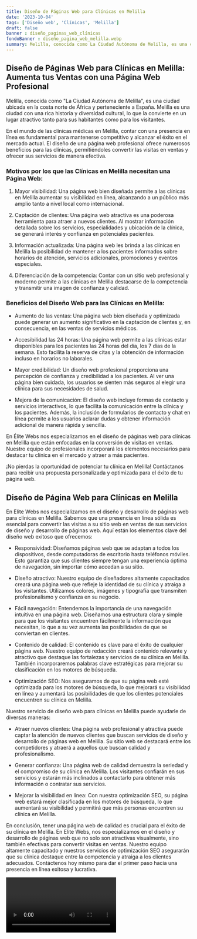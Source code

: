 ```yaml
---
title: Diseño de Páginas Web para Clínicas en Melilla
date: '2023-10-04'
tags: ['Diseño web', 'Clínicas', 'Melilla']
draft: false
banner : diseño_paginas_web_clínicas
fondoBanner : diseño_pagina_web_melilla.webp
summary: Melilla, conocida como La Ciudad Autónoma de Melilla, es una ciudad ubicada en la costa norte de África y perteneciente a España. Melilla es una ciudad con una rica historia y diversidad cultural, lo que la convierte en un lugar atractivo tanto para sus habitantes como para los visitantes.
---
```


## Diseño de Páginas Web para Clínicas en Melilla: Aumenta tus Ventas con una Página Web Profesional

Melilla, conocida como "La Ciudad Autónoma de Melilla", es una ciudad ubicada en la costa norte de África y perteneciente a España. Melilla es una ciudad con una rica historia y diversidad cultural, lo que la convierte en un lugar atractivo tanto para sus habitantes como para los visitantes.

En el mundo de las clínicas médicas en Melilla, contar con una presencia en línea es fundamental para mantenerse competitivo y alcanzar el éxito en el mercado actual. El diseño de una página web profesional ofrece numerosos beneficios para las clínicas, permitiéndoles convertir las visitas en ventas y ofrecer sus servicios de manera efectiva.

### Motivos por los que las Clínicas en Melilla necesitan una Página Web:

1. Mayor visibilidad: Una página web bien diseñada permite a las clínicas en Melilla aumentar su visibilidad en línea, alcanzando a un público más amplio tanto a nivel local como internacional.

2. Captación de clientes: Una página web atractiva es una poderosa herramienta para atraer a nuevos clientes. Al mostrar información detallada sobre los servicios, especialidades y ubicación de la clínica, se generará interés y confianza en potenciales pacientes.

3. Información actualizada: Una página web les brinda a las clínicas en Melilla la posibilidad de mantener a los pacientes informados sobre horarios de atención, servicios adicionales, promociones y eventos especiales.

4. Diferenciación de la competencia: Contar con un sitio web profesional y moderno permite a las clínicas en Melilla destacarse de la competencia y transmitir una imagen de confianza y calidad.

### Beneficios del Diseño Web para las Clínicas en Melilla:

- Aumento de las ventas: Una página web bien diseñada y optimizada puede generar un aumento significativo en la captación de clientes y, en consecuencia, en las ventas de servicios médicos.

- Accesibilidad las 24 horas: Una página web permite a las clínicas estar disponibles para los pacientes las 24 horas del día, los 7 días de la semana. Esto facilita la reserva de citas y la obtención de información incluso en horarios no laborales.

- Mayor credibilidad: Un diseño web profesional proporciona una percepción de confianza y credibilidad a los pacientes. Al ver una página bien cuidada, los usuarios se sienten más seguros al elegir una clínica para sus necesidades de salud.

- Mejora de la comunicación: El diseño web incluye formas de contacto y servicios interactivos, lo que facilita la comunicación entre la clínica y los pacientes. Además, la inclusión de formularios de contacto y chat en línea permite a los usuarios aclarar dudas y obtener información adicional de manera rápida y sencilla.

En Élite Webs nos especializamos en el diseño de páginas web para clínicas en Melilla que están enfocadas en la conversión de visitas en ventas. Nuestro equipo de profesionales incorporará los elementos necesarios para destacar tu clínica en el mercado y atraer a más pacientes.

¡No pierdas la oportunidad de potenciar tu clínica en Melilla! Contáctanos para recibir una propuesta personalizada y optimizada para el éxito de tu página web.

<GifSeo />

<Cta />

## Diseño de Página Web para Clínicas en Melilla

En Elite Webs nos especializamos en el diseño y desarrollo de páginas web para clínicas en Melilla. Sabemos que una presencia en línea sólida es esencial para convertir las visitas a su sitio web en ventas de sus servicios de diseño y desarrollo de páginas web. Aquí están los elementos clave del diseño web exitoso que ofrecemos:

- Responsividad: Diseñamos páginas web que se adaptan a todos los dispositivos, desde computadoras de escritorio hasta teléfonos móviles. Esto garantiza que sus clientes siempre tengan una experiencia óptima de navegación, sin importar cómo accedan a su sitio.

- Diseño atractivo: Nuestro equipo de diseñadores altamente capacitados creará una página web que refleje la identidad de su clínica y atraiga a los visitantes. Utilizamos colores, imágenes y tipografía que transmiten profesionalismo y confianza en su negocio.

- Fácil navegación: Entendemos la importancia de una navegación intuitiva en una página web. Diseñamos una estructura clara y simple para que los visitantes encuentren fácilmente la información que necesitan, lo que a su vez aumenta las posibilidades de que se conviertan en clientes.

- Contenido de calidad: El contenido es clave para el éxito de cualquier página web. Nuestro equipo de redacción creará contenido relevante y atractivo que destaque las fortalezas y servicios de su clínica en Melilla. También incorporaremos palabras clave estratégicas para mejorar su clasificación en los motores de búsqueda.

- Optimización SEO: Nos aseguramos de que su página web esté optimizada para los motores de búsqueda, lo que mejorará su visibilidad en línea y aumentará las posibilidades de que los clientes potenciales encuentren su clínica en Melilla.

Nuestro servicio de diseño web para clínicas en Melilla puede ayudarle de diversas maneras:

- Atraer nuevos clientes: Una página web profesional y atractiva puede captar la atención de nuevos clientes que buscan servicios de diseño y desarrollo de páginas web en Melilla. Su sitio web se destacará entre los competidores y atraerá a aquellos que buscan calidad y profesionalismo.

- Generar confianza: Una página web de calidad demuestra la seriedad y el compromiso de su clínica en Melilla. Los visitantes confiarán en sus servicios y estarán más inclinados a contactarlo para obtener más información o contratar sus servicios.

- Mejorar la visibilidad en línea: Con nuestra optimización SEO, su página web estará mejor clasificada en los motores de búsqueda, lo que aumentará su visibilidad y permitirá que más personas encuentren su clínica en Melilla.

En conclusión, tener una página web de calidad es crucial para el éxito de su clínica en Melilla. En Elite Webs, nos especializamos en el diseño y desarrollo de páginas web que no solo son atractivas visualmente, sino también efectivas para convertir visitas en ventas. Nuestro equipo altamente capacitado y nuestros servicios de optimización SEO asegurarán que su clínica destaque entre la competencia y atraiga a los clientes adecuados. Contáctenos hoy mismo para dar el primer paso hacia una presencia en línea exitosa y lucrativa.

<Video />

<CtaBot job='Clínicas' city='Melilla'/>

<Gmaps query='Melilla+españa+maps' />